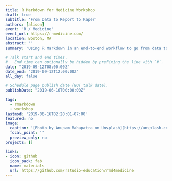 ```yaml
---
title: R Markdown for Medicine Workshop
draft: true
subtitle: 'From Data to Report to Paper'
authors: [alison]
event: 'R / Medicine'
event_url: https://r-medicine.com/
location: Boston, MA
abstract: ''
summary: 'Using R Markdown in an end-to-end workflow to go from data to report to paper'

# Talk start and end times.
#   End time can optionally be hidden by prefixing the line with `#`.
date: "2019-09-12T08:00:00Z"
date_end: "2019-09-12T12:00:00Z"
all_day: false

# Schedule page publish date (NOT talk date).
publishDate: "2019-06-16T00:00:00Z"

tags:
  - rmarkdown
  - workshop
lastmod: '2019-06-16T02:20:01-07:00'
featured: no
image:
  caption: '[Photo by Anupam Mahapatra on Unsplash](https://unsplash.com/photos/Vz0RbclzG_w)'
  focal_point: ''
  preview_only: no
projects: []

links:
- icon: github
  icon_pack: fab
  name: materials
  url: https://github.com/rstudio-education/rmd4medicine
---
```

